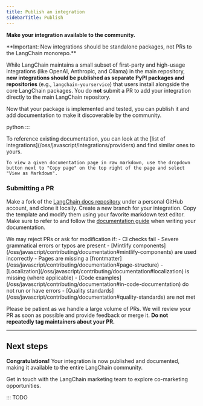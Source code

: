 ```yaml
---
title: Publish an integration
sidebarTitle: Publish
---
```


**Make your integration available to the community.**

<Warning>
**Important: New integrations should be standalone packages, not PRs to the LangChain monorepo.**

While LangChain maintains a small subset of first-party and high-usage integrations (like OpenAI, Anthropic, and Ollama) in the main repository, **new integrations should be published as separate PyPI packages and repositories** (e.g., `langchain-yourservice`) that users install alongside the core LangChain packages. You do **not** submit a PR to add your integration directly to the main LangChain repository.
</Warning>

Now that your package is implemented and tested, you can publish it and add documentation to make it discoverable by the community.

python
<CardGroup>
    <Card title="Chat models" icon="message" href="https://docs.langchain.com/oss/python/integrations/chat/TEMPLATE.mdx" arrow/>
    <Card title="Tools/toolkits" icon="wrench" href="https://docs.langchain.com/oss/python/integrations/tools/TEMPLATE.mdx" arrow/>
    <Card title="Retrievers" icon="magnifying-glass" href="https://docs.langchain.com/oss/python/integrations/retrievers/TEMPLATE.mdx" arrow/>
    <Card title="Vector stores" icon="database" href="https://docs.langchain.com/oss/python/integrations/vectorstores/TEMPLATE.mdx" arrow/>
    <Card title="Embedding models" icon="layer-group" href="https://docs.langchain.com/oss/python/integrations/text_embedding/TEMPLATE.mdx" arrow/>
</CardGroup>
:::
<CardGroup>
    <Card title="Chat models" icon="message" href="https://docs.langchain.com/oss/integrations/chat/TEMPLATE.mdx" arrow/>
    <Card title="Tools/toolkits" icon="wrench" href="https://docs.langchain.com/oss/integrations/tools/TEMPLATE.mdx" arrow/>
    <Card title="Retrievers" icon="magnifying-glass" href="https://docs.langchain.com/oss/integrations/retrievers/TEMPLATE.mdx" arrow/>
    <Card title="Vector stores" icon="database" href="https://docs.langchain.com/oss/integrations/vectorstores/TEMPLATE.mdx" arrow/>
    <Card title="Embedding models" icon="layer-group" href="https://docs.langchain.com/oss/integrations/text_embedding/TEMPLATE.mdx" arrow/>
</CardGroup>


<Tip>
    To reference existing documentation, you can look at the [list of integrations](/oss/javascript/integrations/providers) and find similar ones to yours.

    To view a given documentation page in raw markdown, use the dropdown button next to "Copy page" on the top right of the page and select "View as Markdown".
</Tip>

### Submitting a PR

Make a fork of the [LangChain docs repository](https://github.com/langchain-ai/docs) under a personal GitHub account, and clone it locally. Create a new branch for your integration. Copy the template and modify them using your favorite markdown text editor. Make sure to refer to and follow the [documentation guide](/oss/javascript/contributing/documentation) when writing your documentation.

<Warning>
    We may reject PRs or ask for modification if:
    - CI checks fail
    - Severe grammatical errors or typos are present
    - [Mintlify components](/oss/javascript/contributing/documentation#mintlify-components) are used incorrectly
    - Pages are missing a [frontmatter](/oss/javascript/contributing/documentation#page-structure)
    - [Localization](/oss/javascript/contributing/documentation#localization) is missing (where applicable)
    - [Code examples](/oss/javascript/contributing/documentation#in-code-documentation) do not run or have errors
    - [Quality standards](/oss/javascript/contributing/documentation#quality-standards) are not met
</Warning>

Please be patient as we handle a large volume of PRs. We will review your PR as soon as possible and provide feedback or merge it. **Do not repeatedly tag maintainers about your PR.**

---

## Next steps
**Congratulations!** Your integration is now published and documented, making it available to the entire LangChain community.

<Card title="Co-marketing" icon="bullhorn" href="/oss/javascript/contributing/comarketing" arrow>
    Get in touch with the LangChain marketing team to explore co-marketing opportunities.
</Card>

:::
TODO

